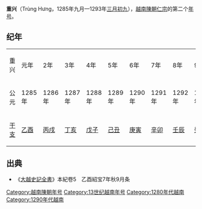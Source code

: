 {{Eranamebox|年号=重興
|起讫时间= 1285年九月—1293年[[三月初九|三月初九]]
|政权= [[越南陳朝|越南陳朝]]
|帝王= 仁宗[[陳昑|陳昑]]
|历时= 9年
|timeline=
|说明=
}}
'''重兴'''（Trùng Hưng，1285年九月—1293年[[三月初九|三月初九]]），[[越南陳朝|越南陳朝]][[陳仁宗|仁宗]]的第二个[[年号|年号]]。

==纪年==
{| class="wikitable" style="background-color:#ffffff;text-align:center"
|- style="background-color:#cccccc;font-weight:bold"
|重兴||元年||2年||3年||4年||5年||6年||7年||8年||9年
|-
|公元||1285年||1286年||1287年||1288年||1289年||1290年||1291年||1292年||1293年
|- 
|[[干支|干支]]||[[乙酉|乙酉]]||[[丙戌|丙戌]]||[[丁亥|丁亥]]||[[戊子|戊子]]||[[己丑|己丑]]||[[庚寅|庚寅]]||[[辛卯|辛卯]]||[[壬辰|壬辰]]||[[癸巳|癸巳]]
|}

==出典==
*《[[大越史記全書|大越史記全書]]》本紀卷5　乙酉紹宝7年秋9月条 

{{年号|[[绍宝|绍宝]]|[[越南年号索引|越南陳朝年号]]|[[興隆_(陈英宗)|兴隆]]}}
{{越南年號}}
[[Category:越南陳朝年号|Category:越南陳朝年号]]
[[Category:13世纪越南年号|Category:13世纪越南年号]]
[[Category:1280年代越南|Category:1280年代越南]]
[[Category:1290年代越南|Category:1290年代越南]]